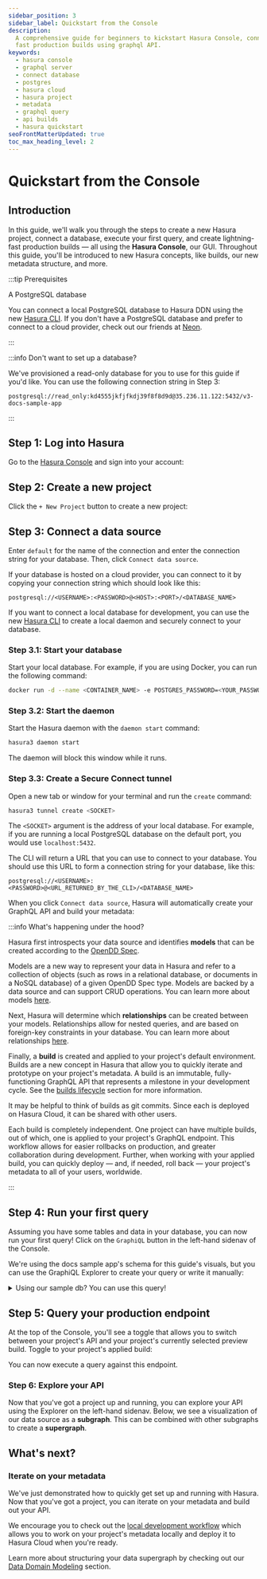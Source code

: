 ```yaml
---
sidebar_position: 3
sidebar_label: Quickstart from the Console
description:
  A comprehensive guide for beginners to kickstart Hasura Console, connect to a database, execute queries and create
  fast production builds using graphql API.
keywords:
  - hasura console
  - graphql server
  - connect database
  - postgres
  - hasura cloud
  - hasura project
  - metadata
  - graphql query
  - api builds
  - hasura quickstart
seoFrontMatterUpdated: true
toc_max_heading_level: 2
---
```



# Quickstart from the Console

## Introduction

In this guide, we'll walk you through the steps to create a new Hasura project, connect a database, execute your first
query, and create lightning-fast production builds — all using the **Hasura Console**, our GUI. Throughout this guide,
you'll be introduced to new Hasura concepts, like builds, our new metadata structure, and more.

:::tip Prerequisites

A PostgreSQL database

You can connect a local PostgreSQL database to Hasura DDN using the new [Hasura CLI](/cli/overview.mdx). If you don't
have a PostgreSQL database and prefer to connect to a cloud provider, check out our friends at
[Neon](https://neon.tech).

:::

:::info Don't want to set up a database?

We've provisioned a read-only database for you to use for this guide if you'd like. You can use the following connection
string in Step 3:

```text
postgresql://read_only:kd4555jkfjfkdj39f8f8d9d@35.236.11.122:5432/v3-docs-sample-app
```

:::

## Step 1: Log into Hasura

Go to the [Hasura Console](https://console.hasura.io) and sign into your account:

<Thumbnail src="/img/get-started/0.0.1_console-login.png" alt="Log into Hasura Console" width="1000px" />

## Step 2: Create a new project

Click the `+ New Project` button to create a new project:

<Thumbnail src="/img/get-started/0.0.1_console-create-project.png" alt="Create new project" width="1000px" />

## Step 3: Connect a data source

Enter `default` for the name of the connection and enter the connection string for your database. Then, click
`Connect data source`.

<Thumbnail src="/img/get-started/0.0.1_console-add-connection-string.png" alt="Empty explorer" width="1000px" />

<Tabs groupId="db-location" className="api-tabs">
<TabItem value="hosted" label="Hosted Database">

If your database is hosted on a cloud provider, you can connect to it by copying your connection string which should
look like this:

```text
postgresql://<USERNAME>:<PASSWORD>@<HOST>:<PORT>/<DATABASE_NAME>
```

</TabItem>
<TabItem value="local" label="Local Database">

If you want to connect a local database for development, you can use the new [Hasura CLI](/cli/overview.mdx) to create a
local daemon and securely connect to your database.

### Step 3.1: Start your database

Start your local database. For example, if you are using Docker, you can run the following command:

```bash
docker run -d --name <CONTAINER_NAME> -e POSTGRES_PASSWORD=<YOUR_PASSWORD> -p 5432:5432 postgres
```

### Step 3.2: Start the daemon

Start the Hasura daemon with the `daemon start` command:

```bash
hasura3 daemon start
```

The daemon will block this window while it runs.

### Step 3.3: Create a Secure Connect tunnel

Open a new tab or window for your terminal and run the `create` command:

```bash
hasura3 tunnel create <SOCKET>
```

The `<SOCKET>` argument is the address of your local database. For example, if you are running a local PostgreSQL
database on the default port, you would use `localhost:5432`.

The CLI will return a URL that you can use to connect to your database. You should use this URL to form a connection
string for your database, like this:

```text
postgresql://<USERNAME>:<PASSWORD>@<URL_RETURNED_BY_THE_CLI>/<DATABASE_NAME>
```

</TabItem>
</Tabs>

When you click `Connect data source`, Hasura will automatically create your GraphQL API and build your metadata:

<Thumbnail src="/img/get-started/0.0.1_console-auto-build.png" alt="Add connection details" width="1000px" />

:::info What's happening under the hood?

Hasura first introspects your data source and identifies **models** that can be created according to the
[OpenDD Spec](/data-domain-modeling/overview.mdx).

Models are a new way to represent your data in Hasura and refer to a collection of objects (such as rows in a relational
database, or documents in a NoSQL database) of a given OpenDD Spec type. Models are backed by a data source and can
support CRUD operations. You can learn more about models [here](/data-domain-modeling/models.mdx).

Next, Hasura will determine which **relationships** can be created between your models. Relationships allow for nested
queries, and are based on foreign-key constraints in your database. You can learn more about relationships
[here](/data-domain-modeling/relationships.mdx).

Finally, a **build** is created and applied to your project's default environment. Builds are a new concept in Hasura
that allow you to quickly iterate and prototype on your project's metadata. A build is an immutable, fully-functioning
GraphQL API that represents a milestone in your development cycle. See the [builds lifecycle](/ci-cd/builds.mdx) section
for more information.

It may be helpful to think of builds as git commits. Since each is deployed on Hasura Cloud, it can be shared with other
users.

Each build is completely independent. One project can have multiple builds, out of which, one is applied to your
project's GraphQL endpoint. This workflow allows for easier rollbacks on production, and greater collaboration during
development. Further, when working with your applied build, you can quickly deploy — and, if needed, roll back — your
project's metadata to all of your users, worldwide.

:::

## Step 4: Run your first query

Assuming you have some tables and data in your database, you can now run your first query! Click on the `GraphiQL`
button in the left-hand sidenav of the Console.

We're using the docs sample app's schema for this guide's visuals, but you can use the GraphiQL Explorer to create your
query or write it manually:

<Thumbnail src="/img/get-started/0.0.1_console-execute-query-on-build.png" alt="Execute a query" width="1000px" />

<details>
<summary>Using our sample db? You can use this query!</summary>

```graphql
query OrdersQuery {
  orders {
    id
    status
    delivery_date
    user {
      id
      name
      email
    }
    product {
      id
      name
    }
  }
}
```

</details>

## Step 5: Query your production endpoint

At the top of the Console, you'll see a toggle that allows you to switch between your project's API and your project's
currently selected preview build. Toggle to your project's applied build:

<Thumbnail src="/img/get-started/0.1.1_console-view-project-graphiql.png" alt="Toggle production" width="1000px" />

You can now execute a query against this endpoint.

### Step 6: Explore your API

Now that you've got a project up and running, you can explore your API using the Explorer on the left-hand sidenav.
Below, we see a visualization of our data source as a **subgraph**. This can be combined with other subgraphs to create
a **supergraph**.

<Thumbnail src="/img/get-started/0.1.1_console-explore-api.png" alt="Explore your API" width="1000px" />

## What's next?

### Iterate on your metadata

We've just demonstrated how to quickly get set up and running with Hasura. Now that you've got a project, you can
iterate on your metadata and build out your API.

We encourage you to check out the [local development workflow](/getting-started/local-dev.mdx) which allows you to work
on your project's metadata locally and deploy it to Hasura Cloud when you're ready.

Learn more about structuring your data supergraph by checking out our
[Data Domain Modeling](/data-domain-modeling/overview.mdx) section.
